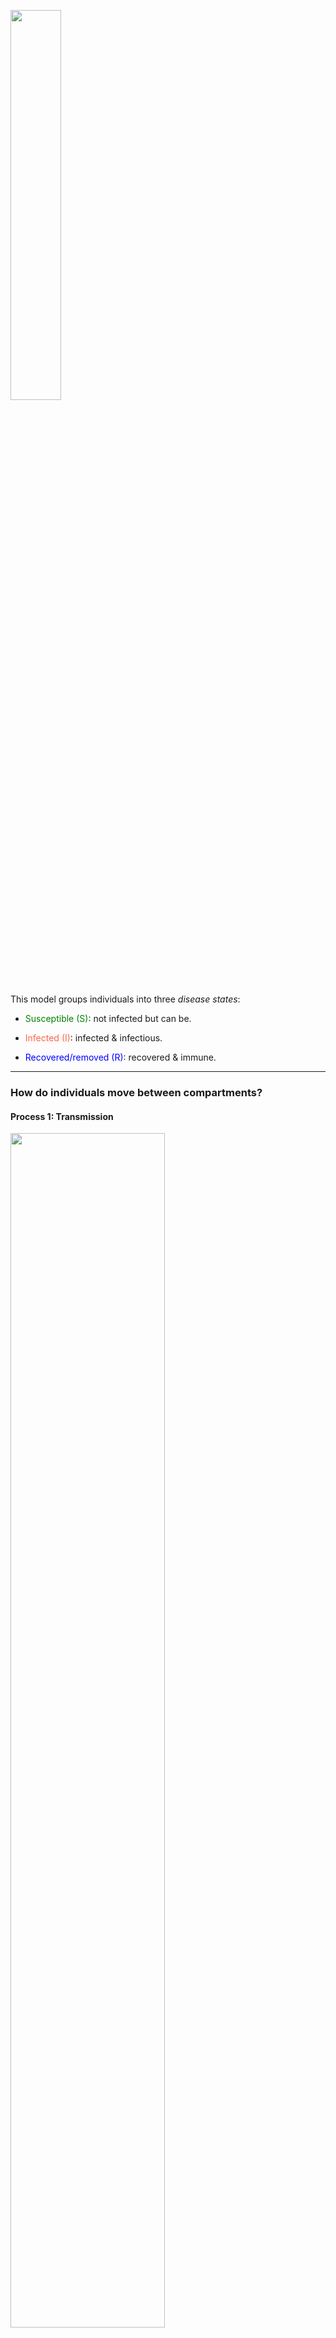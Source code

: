 ![](/images/model_diagrams/model_diagrams.001.jpeg){width="40%" fig-align="center"}

This model groups individuals into three *disease states*:

-   [Susceptible (S)]{style="color:green;"}: not infected but can be.

-   [Infected (I)]{style="color:tomato;"}: infected & infectious.

-   [Recovered/removed (R)]{style="color:blue;"}: recovered & immune.

------------------------------------------------------------------------

### How do individuals move between compartments?

#### Process 1: Transmission

![](images/model_diagrams/model_diagrams.002.jpeg){width="70%"}

[What drives transmission?]{style="color:red;"}

------------------------------------------------------------------------

-   Transmission is driven by several factors, including:
    -   Disease prevalence, [$I$]{style="color:blue;"}, i.e., number of infected individuals at the time.
    -   The number of contacts, [$C$]{style="color:blue;"}, susceptible individuals have with infected individual.
    -   The probability, [$p$]{style="color:blue;"}, a susceptible individual will become infected when they contact an infected individual.

------------------------------------------------------------------------

![](images/model_diagrams/model_diagrams.002.jpeg){width="70%"}

The transmission term is often defined through the [force of infection (FOI), $\lambda$]{style="color:tomato;"}.

------------------------------------------------------------------------

### A tour of the force of infection (FOI)

-   FOI, $\lambda$, is the [per capita rate]{style="color:tomato;"} at which susceptible individuals become infected.

::: {.callout-note collapse="true" icon="false"}
"Per capita" means the rate of an event occurring per individual in the population per unit of time.
:::

-   Given the rate per individual per time, FOI, the rate at which new infecteds are generated is given by [$\lambda \times S$]{style="color:blue;"}, where $S$ is the number of susceptible individuals.

------------------------------------------------------------------------

-   The force of infection is made up of the probabilities/rates that:
    -   contacts happen, [$c$]{style="color:blue"},
    -   a given contact is with an infected individual, [$p$]{style="color:blue"}, and
    -   a contact results in successful transmission, [$v$]{style="color:blue"}.

------------------------------------------------------------------------

-   The FOI can be formulated in two ways, depending on how the contact rate is expected to change with the population size:
    -   Frequency-dependent/mass action transmission
    -   Density-dependent transmission

------------------------------------------------------------------------

#### Frequency-dependent/mass action transmission

The rate of contact between individuals is constant irrespective of the population density, [$\dfrac{N}{A}$]{style="color:blue"}, where [$N$]{style="color:blue"} is the population size and [$A$]{style="color:blue"} is the area occupied by the population.

------------------------------------------------------------------------

-   Recall that transmission also depends on the probability of contact with an infected host, [$p$]{style="color:blue"}, which is assumed to be [$\dfrac{I}{N}$]{style="color:blue"}.

-   Hence, the frequency-dependent mass action is given by [$\lambda = \beta \times \dfrac{I}{N}$]{style="color:blue"}, where [$\beta$]{style="color:blue"} is the transmission rate.

------------------------------------------------------------------------

::: {.callout-caution collapse="true" icon="false"}
#### Question

Why does the frequency-dependent transmission contain [$\dfrac{1}{N}$]{style="color:blue"} if it does not depend on the population density?
:::

------------------------------------------------------------------------

-   Assume that the rate of new infections is given by [$\dfrac{dI}{dt} = S \times c \times p \times v$]{style="color:blue"} where [$S$]{style="color:blue"} is the number of susceptible hosts, [$c$]{style="color:blue"} is the contact rate, and [$p$]{style="color:blue"} is the probability of contact with an infected host, and [$v$]{style="color:blue"} is the probability of transmission per contact.

------------------------------------------------------------------------

-   [$p$]{style="color:blue"} is usually assumed to be the disease prevalence, [$\dfrac{I}{N}$]{style="color:blue"}.

-   Hence, the rate of new infections, [$\dfrac{dI}{dt} = S \times c \times \dfrac{I}{N}  \times v$]{style="color:blue;"}.

------------------------------------------------------------------------

-   In frequency dependent transmission, the contact rate [$c$]{style="color:blue"} is also assumed to be constant, say [$c = \eta$]{style="color:blue"} irrespective of population density, [$\dfrac{N}{A}$]{style="color:blue"}, where [$N$]{style="color:blue"} is the population size and [$A$]{style="color:blue"} is the area occupied by the population.
-   Hence, [$\dfrac{dI}{dt} = S \times \eta \times v \times \dfrac{I}{N}$]{style="color:blue"}
-   Therefore, [$\dfrac{dI}{dt} = \beta S \times \dfrac{I}{N}$]{style="color:blue"}, where [$\beta = \eta \times v$]{style="color:blue"}, and [$\lambda = \beta \times \dfrac{I}{N}$]{style="color:blue"}.

------------------------------------------------------------------------

-   [*Frequency-dependent/mass action transmission*]{style="color:tomato;"} is often used to model sexually-transmitted diseases and diseases with heterogeneity in contact rates.
-   Sexual transmission in this case does not depend on how many infected individuals are in the population.

------------------------------------------------------------------------

#### Density dependent transmission

-   The rate of contact between individuals depends on the population density, [$\dfrac{N}{A}$]{style="color:blue"}.

-   Transmission also depends on [$p$]{style="color:blue"} - the probability that a given contact is with an infected individual, often taken to be [$\dfrac{I}{N}$]{style="color:blue"}.

------------------------------------------------------------------------

-   The density-dependent transmission is therefore given as [$\lambda = \beta \times \dfrac{I}{A}$]{style="color:blue"}.

-   Here, because transmission increases with the density of infected individuals, it is called density-dependent transmission.

::: {.callout-note collapse="true" icon="false"}
-   Notice that [$\lambda = \beta \times \dfrac{I}{N} \times \dfrac{N}{A}$]{style="color:blue"} and the $N's$ cancel out.

-   [$A$]{style="color:blue"} is often ignored.
:::

------------------------------------------------------------------------

-   [*Density dependent transmission*]{style="color:tomato;"} can be used to model airborne and directly transmitted diseases, for example, measles.

------------------------------------------------------------------------

::: {.callout-caution collapse="true" icon="false"}
#### Density-dependent vs frequency dependent transmission

This is one of the most confused and debated concepts in disease modelling. Several studies have attempted to clarify it, including the brilliant work by @begon2002clarification. Most of the clarifications provided here are based on this paper.
:::

-   We will only use the [density-dependent]{style="color:tomato;"} formulation in this course.

------------------------------------------------------------------------

![](images/model_diagrams/model_diagrams.003.jpeg)

------------------------------------------------------------------------

#### Process 2: Recovery

![](images/model_diagrams/model_diagrams.005.jpeg){width="60%" fig-align="center"}

[Recovery]{style="color:tomato;"}, governed by the recovery rate, $\gamma$ (rate at which infected individuals recover and become immune).

------------------------------------------------------------------------

##### Some notes on the recovery process

-   If the duration of infection is [$\dfrac{1}{\gamma}$]{style="color:blue"}, then the rate at which infected individuals recover is [$\gamma$]{style="color:blue"}.

-   The average infectious period is often [estimated from epidemiological data]{style="color:tomato;"}.

::: {.callout-note collapse="true" icon="false"}
You will learn about parameter estimation in the model fitting and calibration lectures.
:::

------------------------------------------------------------------------

![Source: @anderson1982directly](images/epi_parameters.png)

------------------------------------------------------------------------

### Putting it all together

![An SIR model with transmission rate, $\beta$, and recovery rate, $\gamma$.](images/model_diagrams/model_diagrams.006.jpeg){width="80%"}

------------------------------------------------------------------------

### Formulating the model equations

[Continuous time compartmental]{style="color:tomato;"} models are formulated using [differential equations]{style="color:tomato;"} that describe the change in the number of individuals in each compartment over time.

------------------------------------------------------------------------

The SIR model can be formulated as:

::::: columns
::: {.column width="50%"}
![](images/model_diagrams/model_diagrams.006.jpeg){fig-align="center"}
:::

::: {.column width="50%"}
\begin{align*}
\frac{dS}{dt} & = \dot{S}  = \color{orange}{-\beta S I} \\
\frac{dI}{dt} & = \dot{I}  = \color{orange}{\beta S I} - \color{blue}{\gamma I} \\
\frac{dR}{dt} & = \dot{R} = \color{blue}{\gamma I}
\end{align*}
:::
:::::

where [$\beta$]{style="color:blue;"} is the transmission rate, and [$\gamma$]{style="color:blue;"} is the recovery rate.

::: notes
-   We may or may not use the dot notation to denote the rate of change.
-   The terms are just **inflows** and **outflows**.
-   **Pause** for questions and clarifications.
:::

------------------------------------------------------------------------

The initial conditions are given by:

\begin{equation*}
\begin{aligned}
S(0) & = N - 1,\\
I(0) & = 1, \text{and} \\
R(0) & = 0.
\end{aligned}
\end{equation*}

where $N$ is the total population size.

------------------------------------------------------------------------

::: {.callout-note collapse="true" icon="false"}
-   We represent the compartments as [population sizes]{style="color:tomato;"}.:
    -   Some modellers often use [proportions]{style="color:tomato;"} instead of population sizes as a way to remove the dimensions from the equations.
:::

------------------------------------------------------------------------

### Model assumptions

-   The population is closed: no births, deaths, or migration.
    -   Implicitly: the epidemic occurs much faster than the time scale of births, deaths, or migration.
-   Individuals are infectious immediately after infection and remain infectious until they recover.

------------------------------------------------------------------------

-   Mixing is *homogeneous*, i.e., [individuals mix randomly]{style="color:tomato;"}:

-   Individuals have an equal probability of coming into contact with any other individual in the population.

-   Transition rates are constant and do not change over time.

-   Individuals acquire "lifelong" immunity after recovery.

::: notes
The $R$ compartment is an absorbing state in this model.
:::

------------------------------------------------------------------------

::: {.callout-caution collapse="true" icon="false"}
#### Discussion

-   What diseases do you think the SIR model is appropriate for?
:::

------------------------------------------------------------------------

-   The SIR model is appropriate for diseases that confer immunity after recovery. For example, measles and chicken pox.
-   Popularised by Kermack and McKendrick in 1927 [@kermack1927contribution]
    -   A must-read paper for budding infectious disease modellers.

------------------------------------------------------------------------

### What questions can we answer with the SIR model?

-   The SIR model can be used to understand the dynamics of an epidemic:
    -   How long will the epidemic last?
    -   How many individuals will be infected (final epidemic size)?
    -   When will the epidemic reach its peak?

------------------------------------------------------------------------

## Solving the SIR model

-   Compartmental models cannot be solved analytically.

-   We often perform two types of analyses to understand the [long term dynamics]{style="color:tomato;"} of the model:

    -   Qualitative: threshold phenomena and analysis of equilibria (disease-free and endemic).\
    -   Numerical simulations.

::: callout-note
-   For this introductory course, we will use focus on simulation.
:::

-   But first, let's do some qualitative analysis of the SIR.

------------------------------------------------------------------------

### Threshold phenomena

-   Here, we study the conditions under which an epidemic will [grow or die out]{style="color:tomato;"} using the model equations.

------------------------------------------------------------------------

-   Consider the case where $I(0) = 1$ individual is introduced into a population of size $N$ at time $t = 0$.

-   That means in a completely susceptible population, we have $S(0) = N - 1$ susceptible individuals.

------------------------------------------------------------------------

-   At time 0, the disease will not spread if the rate of change of infections is negative, that is [$\dfrac{dI}{dt} < 0$]{style="color:blue;"}.

-   Recall from the SIR model that [$\dfrac{dI}{dt} = \beta S I - \gamma I$]{style="color:blue;"}.

-   Let's solve this equation at $t = 0$ by setting $I = 1$, assuming [$\dfrac{dI}{dt} < 0$]{style="color:blue;"}.

------------------------------------------------------------------------

At $t = 0$, we have

\begin{equation*}
\frac{dI}{dt} = \beta S I - \gamma I < 0 \end{equation*}

Factor out $I$, and we get

\begin{equation*}
I (\beta S - \gamma) < 0
\end{equation*}

------------------------------------------------------------------------

-   Since at $t=0$$, I > 0$, we have [$S < \dfrac{\gamma}{\beta}$]{style="color:blue;"}.

-   [$\dfrac{\gamma}{\beta}$]{style="color:blue;"} is the relative removal rate.

------------------------------------------------------------------------

-   **Interpretation**:

    -   At $t = 0$, $S$ must be less than $\dfrac{\gamma}{\beta}$ for the epidemic to die out.
    -   If the rate of removal/recovery is greater than the transmission rate, the epidemic will die out.
    -   Any infection that cannot transmit to more than one host is going to die out.

------------------------------------------------------------------------

For the SIR model, the quantity [$\dfrac{\beta}{\gamma}$]{style="color:blue"} is called the [reproduction number, $R0$]{style="color:tomato"} (pronounced "R naught" or "R zero").

------------------------------------------------------------------------

#### The basic reproduction number, R0

-   The basic reproduction number, [$R0$]{style="color:blue"}, is the average number of secondary infections generated by a [single primary infection]{style="color:tomato"} in a [completely susceptible]{style="color:tomato"} population.

-   The basic reproduction number is a key quantity in infectious disease epidemiology.

------------------------------------------------------------------------

-   It is often represented as a single number or a range of high-low values.
    -   For example, the $R0$ for measles is popularly known to be $12$ - $18$ [@guerra2017measlesR0].

------------------------------------------------------------------------

-   $R0$ is often used to express the threshold phenomena in infectious disease epidemiology:
    -   If $R0 > 1$, the epidemic will grow.
    -   If $R0 < 1$, the epidemic will decline.
-   A pathogen's $R0$ value is determined by biological characteristics of the pathogen and the host's behaviour.

------------------------------------------------------------------------

-   Conceptually, $R0$ is given by

$$
R0 \propto \dfrac{\text{Infection}}{\text{Contact}} \times \dfrac{\text{Contact}}{\text{Time}} \times \dfrac{\text{Time}}{\text{Infection}}
$$

-   $R0$ is unitless and dimensionless.

------------------------------------------------------------------------

### Numerical simulations

-   Numerical simulations can be performed with any programming language.

-   This course focuses on the R programming language because:

    -   It is a popular language for data analysis and statistical computing.
    -   It has a rich ecosystem of packages for solving differential equations.
    -   It is free and open-source.

------------------------------------------------------------------------

-   In R, we can use the `{deSolve}` package to solve the differential equations.

-   To solve the model in R with `{deSolve}`, we will always need to define at least three things:

    -   The model equations.
    -   The initial parameter values.
    -   The initial conditions (population sizes).

------------------------------------------------------------------------

#### Practicals

-   Let's do a code walk through in R using the script [`sir.Rmd`](https://github.com/jamesmbaazam/mppr_r_practicals/tree/main/model_implementation_practicals).

------------------------------------------------------------------------

::: {.callout-caution collapse="true" icon="false"}
#### Discussion

-   What happens if we increase or decrease the value of $R0$?
-   What happens if we increase or decrease the value of the infectious period?
-   How can we flatten the curve?
:::

::: notes
-   We can flatten the curve by reducing the value of $R0$.
-   In reality, we can reduce $R0$ by implementing control measures such as social distancing, wearing masks, and vaccination.
-   These control measures reduce the number of contacts between individuals or the probability of infection, which in turn reduces the transmission rate.
:::

------------------------------------------------------------------------

::: {.fragment style="font-size: 450%"}
Any Questions?
:::

